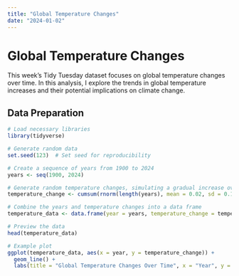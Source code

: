 ```yaml
---
title: "Global Temperature Changes"
date: "2024-01-02"
---
```


# Global Temperature Changes

This week's Tidy Tuesday dataset focuses on global temperature changes over time. In this analysis, I explore the trends in global temperature increases and their potential implications on climate change.

## Data Preparation

```r
# Load necessary libraries
library(tidyverse)

# Generate random data
set.seed(123)  # Set seed for reproducibility

# Create a sequence of years from 1900 to 2024
years <- seq(1900, 2024)

# Generate random temperature changes, simulating a gradual increase over time
temperature_change <- cumsum(rnorm(length(years), mean = 0.02, sd = 0.1))

# Combine the years and temperature changes into a data frame
temperature_data <- data.frame(year = years, temperature_change = temperature_change)

# Preview the data
head(temperature_data)
```



```r
# Example plot
ggplot(temperature_data, aes(x = year, y = temperature_change)) +
  geom_line() +
  labs(title = "Global Temperature Changes Over Time", x = "Year", y = "Temperature Change (°C)")
```


